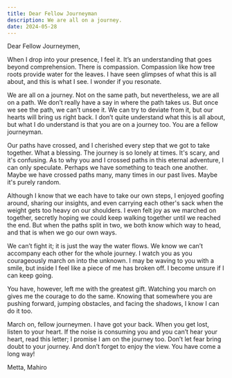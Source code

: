 ```yaml
---
title: Dear Fellow Journeyman
description: We are all on a journey.
date: 2024-05-28
---
```


Dear Fellow Journeymen,  

When I drop into your presence, I feel it. It’s an understanding that goes beyond comprehension. There is compassion. Compassion like how tree roots provide water for the leaves. I have seen glimpses of what this is all about, and this is what I see. I wonder if you resonate.  

We are all on a journey. Not on the same path, but nevertheless, we are all on a path. We don’t really have a say in where the path takes us. But once we see the path, we can’t unsee it. We can try to deviate from it, but our hearts will bring us right back. I don’t quite understand what this is all about, but what I do understand is that you are on a journey too. You are a fellow journeyman.  

Our paths have crossed, and I cherished every step that we got to take together. What a blessing. The journey is so lonely at times. It's scary, and it's confusing. As to why you and I crossed paths in this eternal adventure, I can only speculate. Perhaps we have something to teach one another. Maybe we have crossed paths many, many times in our past lives. Maybe it's purely random.  

Although I know that we each have to take our own steps, I enjoyed goofing around, sharing our insights, and even carrying each other's sack when the weight gets too heavy on our shoulders. I even felt joy as we marched on together, secretly hoping we could keep walking together until we reached the end. But when the paths split in two, we both know which way to head, and that is when we go our own ways.  

We can’t fight it; it is just the way the water flows. We know we can’t accompany each other for the whole journey. I watch you as you courageously march on into the unknown. I may be waving to you with a smile, but inside I feel like a piece of me has broken off. I become unsure if I can keep going.  

You have, however, left me with the greatest gift. Watching you march on gives me the courage to do the same. Knowing that somewhere you are pushing forward, jumping obstacles, and facing the shadows, I know I can do it too.  

March on, fellow journeymen. I have got your back. When you get lost, listen to your heart. If the noise is consuming you and you can’t hear your heart, read this letter; I promise I am on the journey too. Don’t let fear bring doubt to your journey. And don’t forget to enjoy the view. You have come a long way!  

Metta, Mahiro
